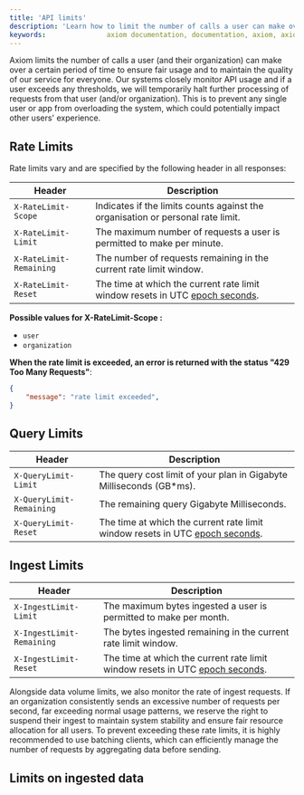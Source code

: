 ```yaml
---
title: 'API limits'
description: 'Learn how to limit the number of calls a user can make over a certain period of time.'
keywords:               axiom documentation, documentation, axiom, axiom api, rest api, rest, rate limits, user, organization, query limits, ingest limits, requests, reset, scope, message
---
```



Axiom limits the number of calls a user (and their organization) can make over a certain period
of time to ensure fair usage and to maintain the quality of our service for everyone.
Our systems closely monitor API usage and if a user exceeds any thresholds, we will
temporarily halt further processing of requests from that user (and/or organization).
This is to prevent any single user or app from overloading the system,
which could potentially impact other users' experience.

## Rate Limits

Rate limits vary and are specified by the following header in all responses:

| Header                  | Description                                                                                                             |
| ----------------------- | ----------------------------------------------------------------------------------------------------------------------- |
| `X-RateLimit-Scope`     | Indicates if the limits counts against the organisation or personal rate limit.                                         |
| `X-RateLimit-Limit`     | The maximum number of requests a user is permitted to make per minute.                                                     |
| `X-RateLimit-Remaining` | The number of requests remaining in the current rate limit window.                                                      |
| `X-RateLimit-Reset`     | The time at which the current rate limit window resets in UTC [epoch seconds](https://en.wikipedia.org/wiki/Unix_time). |

**Possible values for X-RateLimit-Scope :**

- `user`
- `organization`

**When the rate limit is exceeded, an error is returned with the status "429 Too Many Requests"**:

```json
{
    "message": "rate limit exceeded",
}
```

## Query Limits

| Header                   | Description                                                                                                             |
| ------------------------ | ----------------------------------------------------------------------------------------------------------------------- |
| `X-QueryLimit-Limit`     | The query cost limit of your plan in Gigabyte Milliseconds (GB*ms).                                                     |
| `X-QueryLimit-Remaining` | The remaining query Gigabyte Milliseconds.                                                                              |
| `X-QueryLimit-Reset`     | The time at which the current rate limit window resets in UTC [epoch seconds](https://en.wikipedia.org/wiki/Unix_time). |

## Ingest Limits

| Header                    | Description                                                                                                             |
| ------------------------- | ----------------------------------------------------------------------------------------------------------------------- |
| `X-IngestLimit-Limit`     | The maximum bytes ingested a user is permitted to make per month.                                                       |
| `X-IngestLimit-Remaining` | The bytes ingested remaining in the current rate limit window.                                                          |
| `X-IngestLimit-Reset`     | The time at which the current rate limit window resets in UTC [epoch seconds](https://en.wikipedia.org/wiki/Unix_time). |

Alongside data volume limits, we also monitor the rate of ingest requests.
If an organization consistently sends an excessive number of requests per second,
far exceeding normal usage patterns, we reserve the right to suspend their ingest
to maintain system stability and ensure fair resource allocation for all users.
To prevent exceeding these rate limits, it is highly recommended to use batching clients,
which can efficiently manage the number of requests by aggregating data before sending.

## Limits on ingested data

<IngestDataLimits />